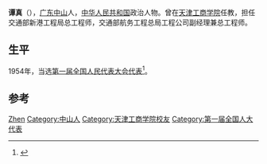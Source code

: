 '''谭真'''（{{bd|1899年||1976年}}），[[广东|广东]][[中山市|中山]]人，[[中华人民共和国|中华人民共和国]]政治人物。曾在[[津沽大学|天津工商学院]]任教，担任交通部新港工程局总工程师，交通部航务工程总局工程公司副经理兼总工程师。

== 生平 ==
1954年，当选[[第一届全国人民代表大会代表名单|第一届全国人民代表大会代表]]<ref>{{cite book|author=全国人民代表大会常务委员会办公厅|title=中华人民共和国第一届全国人民代表大会代表名单|year=1955年|publisher=全国人民代表大会常务委员会办公厅|url=http://book.ucdrs.superlib.net/views/specific/2929/bookDetail.jsp?dxNumber=000005772167&d=546843D0AE2464CD1C95896344A85614&fenlei=04070402|access-date=2015-01-25|archive-date=2019-01-24|archive-url=https://web.archive.org/web/20190124105450/http://book.ucdrs.superlib.net/views/specific/2929/bookDetail.jsp?dxNumber=000005772167&d=546843D0AE2464CD1C95896344A85614&fenlei=04070402|dead-url=no}}</ref>。

== 参考 ==
{{reflist}}

{{中国政治人物小作品}}

{{Authority control}}
{{DEFAULTSORT:Tan谭}}
[[Category:谭姓|Zhen]]
[[Category:中山人|Category:中山人]]
[[Category:天津工商学院校友|Category:天津工商学院校友]]
[[Category:第一届全国人大代表|Category:第一届全国人大代表]]